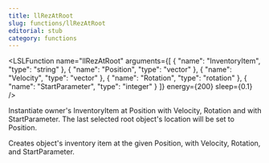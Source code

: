 ```yaml
---
title: llRezAtRoot
slug: functions/llRezAtRoot
editorial: stub
category: functions
---
```


<LSLFunction
	name="llRezAtRoot"
	arguments={[
	{
		"name": "InventoryItem",
		"type": "string"
	},
	{
		"name": "Position",
		"type": "vector"
	},
	{
		"name": "Velocity",
		"type": "vector"
	},
	{
		"name": "Rotation",
		"type": "rotation"
	},
	{
		"name": "StartParameter",
		"type": "integer"
	}
]}
	energy={200}
	sleep={0.1}
/>

Instantiate owner's InventoryItem at Position with Velocity, Rotation and with StartParameter. The last selected root object's location will be set to Position.

Creates object's inventory item at the given Position, with Velocity, Rotation, and StartParameter.
